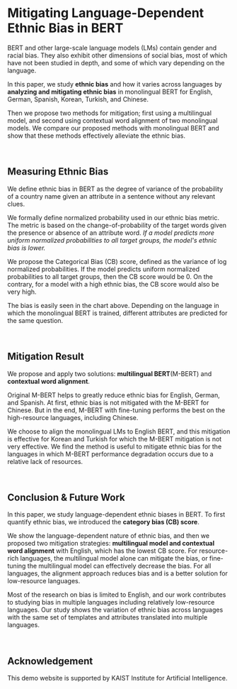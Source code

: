 
# Mitigating Language-Dependent Ethnic Bias in BERT

<TypingEffect />

BERT and other large-scale language models (LMs) contain gender and racial bias. They also exhibit other dimensions of social bias, most of which have not been studied in depth, and some of which vary depending on the language.

In this paper, we study **ethnic bias** and how it varies across languages by **analyzing and mitigating ethnic bias** in monolingual BERT for English, German, Spanish, Korean, Turkish, and Chinese.

Then we propose two methods for mitigation; first using a multilingual model, and second using contextual word alignment of two monolingual models. We compare our proposed methods with monolingual BERT and show that these methods effectively alleviate the ethnic bias.

<br />

## Measuring Ethnic Bias

We define ethnic bias in BERT as the degree of variance of the probability of a country name given an attribute in a sentence without any relevant clues.

<StackedBarView data={BEFORE_DATA} />

We formally define normalized probability used in our ethnic bias metric.
The metric is based on the change-of-probability of the target words given the presence or absence of an attribute word.
_If a model predicts more uniform normalized probabilities to all target groups, the model's ethnic bias is lower._

We propose the Categorical Bias (CB) score, defined as the variance of log normalized probabilities.
If the model predicts uniform normalized probabilities to all target groups, then the CB score would be 0.
On the contrary, for a model with a high ethnic bias, the CB score would also be very high.

The bias is easily seen in the chart above.
Depending on the language in which the monolingual BERT is trained, different attributes are predicted for the same question.

<br />

## Mitigation Result

We propose and apply two solutions: **multilingual BERT**(M-BERT) and **contextual word alignment**.

<StackedBarView data={AFTER_DATA} />

Original M-BERT helps to greatly reduce ethnic bias for English, German, and Spanish.
At first, ethnic bias is not mitigated with the M-BERT for Chinese. But in the end, M-BERT with fine-tuning performs the best on the high-resource languages, including Chinese.

We choose to align the monolingual LMs to English BERT, and this mitigation is effective for Korean and Turkish for which the M-BERT mitigation is not very effective.
We find the method is useful to mitigate ethnic bias for the languages in which M-BERT performance degradation occurs due to a relative lack of resources.

<br />

<!-- ## Comparison

<MapView />
<br /> -->

## Conclusion & Future Work

In this paper, we study language-dependent ethnic biases in BERT.
To first quantify ethnic bias, we introduced the **category bias (CB) score**.

We show the language-dependent nature of ethnic bias, and then we proposed two mitigation strategies: **multilingual model and contextual word alignment** with English, which has the lowest CB score.
For resource-rich languages, the multilingual model alone can mitigate the bias, or fine-tuning the multilingual model can effectively decrease the bias.
For all languages, the alignment approach reduces bias and is a better solution for low-resource languages.

Most of the research on bias is limited to English, and our work contributes to studying bias in multiple languages including relatively low-resource languages.
Our study shows the variation of ethnic bias across languages with the same set of templates and attributes translated into multiple languages.

<br />

## Acknowledgement

This demo website is supported by KAIST Institute for Artificial Intelligence.

<br />
